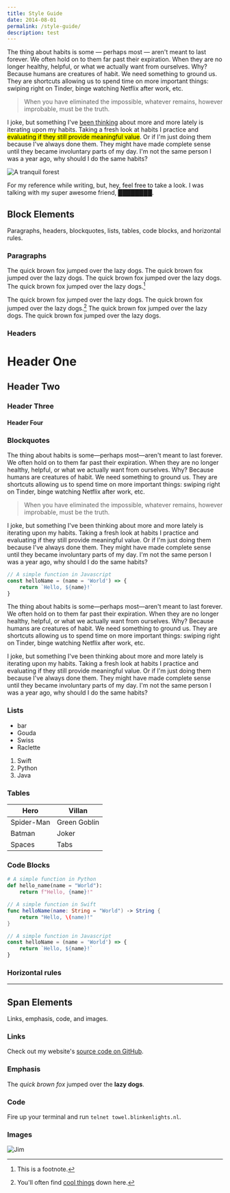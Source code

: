 ```yaml
---
title: Style Guide
date: 2014-08-01
permalink: /style-guide/
description: test
---
```



The thing about habits is some — perhaps most — aren't meant to last forever. We often hold on to them far past their expiration. When they are no longer healthy, helpful, or what we actually want from ourselves. Why? Because humans are creatures of habit. We need something to ground us. They are shortcuts allowing us to spend time on more important things: swiping right on Tinder, binge watching Netflix after work, etc.

<Blockquote source="Sherlock Holmes">
    When you have eliminated the impossible, whatever remains, however
    improbable, must be the truth.
</Blockquote>

I joke, but something I've [been thinking](https://duck.co) about more and more lately is iterating upon my habits. Taking a fresh look at habits I practice and <mark>evaluating if they still provide meaningful value</mark>. Or if I'm just doing them because I've always done them. They might have made complete sense until they became involuntary parts of my day. I'm not the same person I was a year ago, why should I do the same habits?

![A tranquil forest](./assets/forest.jpeg)

For my reference while writing, but, hey, feel free to take a look. I was talking with my super awesome friend, ████████.

## Block Elements

Paragraphs, headers, blockquotes, lists, tables, code blocks, and horizontal rules.

### Paragraphs

The quick brown fox jumped over the lazy dogs. The quick brown fox jumped over the lazy dogs. The quick brown fox jumped over the lazy dogs. The quick brown fox jumped over the lazy dogs.[^1]

The quick brown fox jumped over the lazy dogs. The quick brown fox jumped over the lazy dogs.[^2] The quick brown fox jumped over the lazy dogs. The quick brown fox jumped over the lazy dogs.

### Headers

# Header One

## Header Two

### Header Three

#### Header Four

### Blockquotes

The thing about habits is some—perhaps most—aren't meant to last forever. We often hold on to them far past their expiration. When they are no longer healthy, helpful, or what we actually want from ourselves. Why? Because humans are creatures of habit. We need something to ground us. They are shortcuts allowing us to spend time on more important things: swiping right on Tinder, binge watching Netflix after work, etc.

> When you have eliminated the impossible, whatever remains, however improbable, must be the truth.

I joke, but something I've been thinking about more and more lately is iterating upon my habits. Taking a fresh look at habits I practice and evaluating if they still provide meaningful value. Or if I'm just doing them because I've always done them. They might have made complete sense until they became involuntary parts of my day. I'm not the same person I was a year ago, why should I do the same habits?

```js
// A simple function in Javascript
const helloName = (name = 'World') => {
    return `Hello, ${name}!`
}
```

The thing about habits is some—perhaps most—aren't meant to last forever. We often hold on to them far past their expiration. When they are no longer healthy, helpful, or what we actually want from ourselves. Why? Because humans are creatures of habit. We need something to ground us. They are shortcuts allowing us to spend time on more important things: swiping right on Tinder, binge watching Netflix after work, etc.

I joke, but something I've been thinking about more and more lately is iterating upon my habits. Taking a fresh look at habits I practice and evaluating if they still provide meaningful value. Or if I'm just doing them because I've always done them. They might have made complete sense until they became involuntary parts of my day. I'm not the same person I was a year ago, why should I do the same habits?

### Lists

-   bar
-   Gouda
-   Swiss
-   Raclette

1. Swift
2. Python
3. Java

### Tables

| Hero       | Villan       |
| ---------- | ------------ |
| Spider-Man | Green Goblin |
| Batman     | Joker        |
| Spaces     | Tabs         |

### Code Blocks

```python
# A simple function in Python
def hello_name(name = "World"):
    return f"Hello, {name}!"
```

```swift
// A simple function in Swift
func helloName(name: String = "World") -> String {
    return "Hello, \(name)!"
}
```

```js
// A simple function in Javascript
const helloName = (name = 'World') => {
    return `Hello, ${name}!`
}
```

### Horizontal rules

---

## Span Elements

Links, emphasis, code, and images.

### Links

Check out my website's [source code on GitHub](https://github.com/tmm/tmm.github.io/).

### Emphasis

The _quick brown fox_ jumped over the **lazy dogs**.

### Code

Fire up your terminal and run `telnet towel.blinkenlights.nl`.

### Images

![Jim](./assets/jim.gif)

[^1]: This is a footnote.
[^2]: You'll often find [cool things](https://www.fs.blog/2017/02/naval-ravikant-reading-decision-making/) down here.
